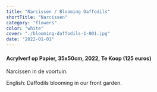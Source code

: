 ```yaml
---
title: "Narcissen / Blooming Daffodils"
shortTitle: "Narcissen"
category: "flowers"
color: "white"
cover: "./blooming-daffodils-1-001.jpg"
date: "2022-01-01"
---
```

    
#### Acrylverf op Papier, 35x50cm, 2022, Te Koop (125 euros)
Narcissen in de voortuin.


English: Daffodils blooming in our front garden.